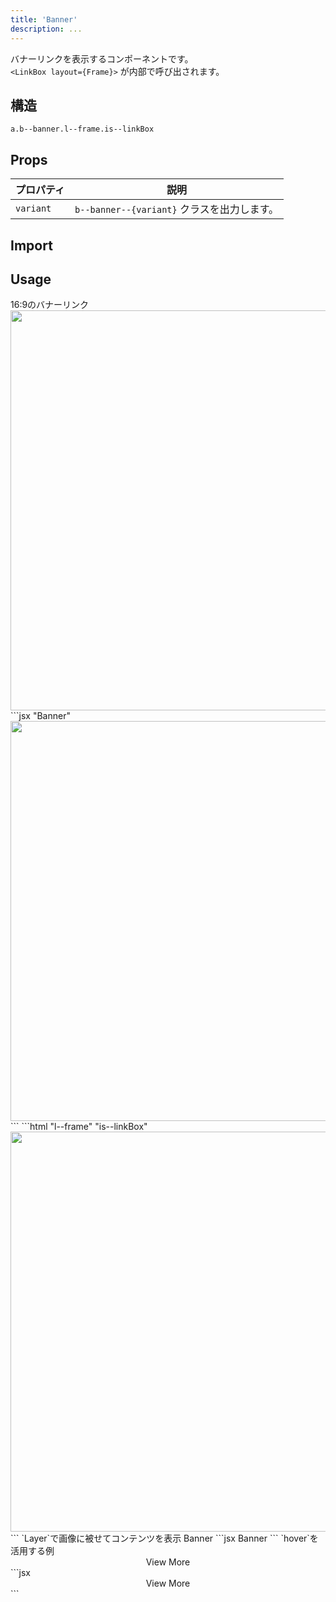```yaml
---
title: 'Banner'
description: ...
---
```





バナーリンクを表示するコンポーネントです。  
`<LinkBox layout={Frame}>` が内部で呼び出されます。


## 構造
```pug
a.b--banner.l--frame.is--linkBox
```



## Props

| プロパティ | 説明 |
|---|---|
|`variant`| `b--banner--{variant}` クラスを出力します。|


## Import

<ImportCode component='Banner' />



## Usage

<Preview>
	<PreviewTitle>16:9のバナーリンク</PreviewTitle>
	<PreviewArea p='30'>
		<Banner href='#banner-link' aspect='bronze'>
			<img src='/img/img-2.jpg' alt='' width='960' height='640' loading='lazy' />
		</Banner>
	</PreviewArea>
	<PreviewCode slot='tab' label='JSX'>
```jsx "Banner"
<Banner href='#banner-link' aspect='bronze'>
	<img src='/img.jpg' alt='' width='960' height='640' loading='lazy' />
</Banner>
```
	</PreviewCode>
	<PreviewCode slot='tab' label='HTML'>
```html "l--frame" "is--linkBox"
<a class="b--banner l--frame is--linkBox -aspect:bronze -hov:fade" href="#banner-link">
	<img src="/img.jpg" alt="" width="960" height="640" loading="lazy">
</a>
```
	</PreviewCode>
</Preview>


<Preview>
	<PreviewTitle>`Layer`で画像に被せてコンテンツを表示</PreviewTitle>
	<PreviewArea p='30'>
		<Banner href='#banner-link' aspect='bronze' bdrs='4'>
			<Media src='/img/img-3.jpg' alt='' width='960' height='640' loading='lazy' />
			<Layer bgc='black' op='0.5' />
			<Stack isLayer jc='c' g='5' px='40' c='white' lh='s'>
				<Text fz='xl' fw='bold'>Banner</Text>
				<Dummy fz='s' lang='ja' length='s'/>
			</Stack>
		</Banner>
	</PreviewArea>
	<PreviewCode>
		```jsx
		<Banner href='#banner-link' aspect='bronze' bdrs='4'>
			<Media src='/img/img-3.jpg' alt='' width='960' height='640' loading='lazy' />
			<Layer bgc='black' op='0.5' />
			<Stack isLayer jc='c' g='5' px='40' c='white' lh='s'>
				<Text fz='xl' fw='bold'>Banner</Text>
				<Dummy fz='s' lang='ja' length='s'/>
			</Stack>
		</Banner>
		```
	</PreviewCode>
</Preview>

<Preview>
	<PreviewTitle>`hover`を活用する例</PreviewTitle>
	<PreviewArea p='30'>
		<Banner href='#banner-link' aspect='16/9' hov='pass' bdrs='4'>
			<Media src='/img/img-1.jpg' alt='' width='960' height='640' loading='lazy' />
			<Layer bgc='black:20%' blur='4px' hov='get:show'/>
			<Center isLayer hov='get:show'>
				<Text bgc='black' c='white' bdrs='99' px='30' py='20' lh='s'>View More</Text>
			</Center>
		</Banner>
	</PreviewArea>
<PreviewCode>
```jsx
<Banner href='#banner-link' aspect='16/9' hov='pass' bdrs='4'>
	<Media src='/img/img-1.jpg' alt='' width='960' height='640' loading='lazy' />
	<Layer bgc='black:20%' blur='4px' hov='get:show'/>
	<Center isLayer hov='get:show'>
		<Text bgc='black' c='white' bdrs='99' px='30' py='20' lh='s'>View More</Text>
	</Center>
</Banner>
```
</PreviewCode>
</Preview>
